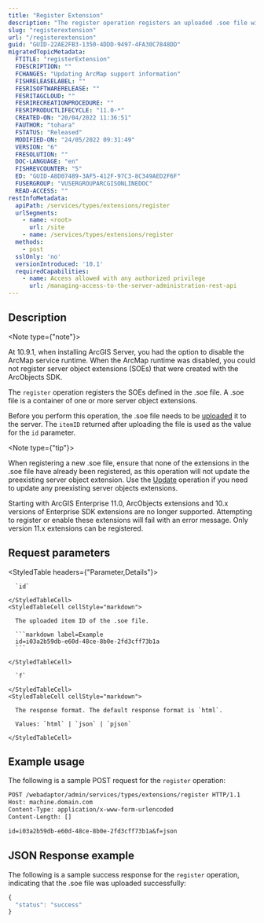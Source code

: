 ```yaml
---
title: "Register Extension"
description: "The register operation registers an uploaded .soe file with the server."
slug: "registerextension"
url: "/registerextension"
guid: "GUID-22AE2FB3-1350-4DDD-9497-4FA30C7848DD"
migratedTopicMetadata:
  FTITLE: "registerExtension"
  FDESCRIPTION: ""
  FCHANGES: "Updating ArcMap support information"
  FISHRELEASELABEL: ""
  FESRISOFTWARERELEASE: ""
  FESRITAGCLOUD: ""
  FESRIRECREATIONPROCEDURE: ""
  FESRIPRODUCTLIFECYCLE: "11.0-*"
  CREATED-ON: "20/04/2022 11:36:51"
  FAUTHOR: "tohara"
  FSTATUS: "Released"
  MODIFIED-ON: "24/05/2022 09:31:49"
  VERSION: "6"
  FRESOLUTION: ""
  DOC-LANGUAGE: "en"
  FISHREVCOUNTER: "5"
  ED: "GUID-A8D07489-3AF5-412F-97C3-8C349AED2F6F"
  FUSERGROUP: "VUSERGROUPARCGISONLINEDOC"
  READ-ACCESS: ""
restInfoMetadata:
  apiPath: /services/types/extensions/register
  urlSegments:
    - name: <root>
      url: /site
    - name: /services/types/extensions/register
  methods:
    - post
  sslOnly: 'no'
  versionIntroduced: '10.1'
  requiredCapabilities:
    - name: Access allowed with any authorized privilege
      url: /managing-access-to-the-server-administration-rest-api
---
```


## Description

<Note type={"note"}>

At 10.9.1, when installing ArcGIS Server, you had the option to disable the ArcMap service runtime. When the ArcMap runtime was disabled, you could not register server object extensions (SOEs) that were created with the ArcObjects SDK.

</Note>

The `register` operation registers the SOEs defined in the .soe file. A .soe file is a container of one or more server object extensions. 

Before you perform this operation, the .soe file needs to be [uploaded](/uploaditem) it to the server. The `itemID` returned after uploading the file is used as the value for the `id` parameter.

<Note type={"tip"}>

When registering a new .soe file, ensure that none of the extensions in the .soe file have already been registered, as this operation will not update the preexisting server object extension. Use the [Update](/updateextension) operation if you need to update any preexisting server objects extensions.

</Note>

Starting with ArcGIS Enterprise 11.0, ArcObjects extensions and 10.x versions of Enterprise SDK extensions are no longer supported. Attempting to register or enable these extensions will fail with an error message. Only version 11.x extensions can be registered.


##  Request parameters

<StyledTable headers={"Parameter,Details"}>
  <StyledTableRow>
    <StyledTableCell cellStyle="markdown">

      `id` 

    </StyledTableCell>
    <StyledTableCell cellStyle="markdown">

      The uploaded item ID of the .soe file.

      ```markdown label=Example
      id=i03a2b59db-e60d-48ce-8b0e-2fd3cff73b1a
      ```

    </StyledTableCell>
  </StyledTableRow>
  <StyledTableRow>
    <StyledTableCell cellStyle="markdown">

      `f` 

    </StyledTableCell>
    <StyledTableCell cellStyle="markdown">

      The response format. The default response format is `html`. 

      Values: `html` | `json` | `pjson`

    </StyledTableCell>
  </StyledTableRow>
</StyledTable>


## Example usage

The following is a sample POST request for the `register` operation:

```markdown
POST /webadaptor/admin/services/types/extensions/register HTTP/1.1
Host: machine.domain.com
Content-Type: application/x-www-form-urlencoded
Content-Length: []

id=i03a2b59db-e60d-48ce-8b0e-2fd3cff73b1a&f=json
```

## JSON Response example

The following is a sample success response for the `register` operation, indicating that the .soe file was uploaded successfully:

```javascript
{
  "status": "success"
}
```